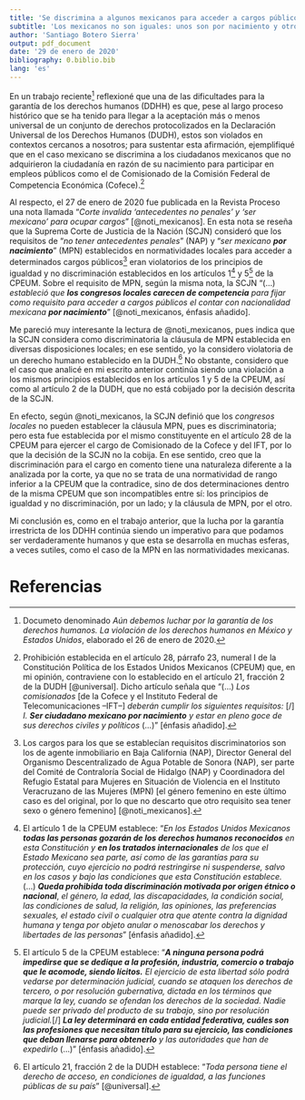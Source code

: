 ```yaml
---
title: 'Se discrimina a algunos mexicanos para acceder a cargos públicos'
subtitle: 'Los mexicanos no son iguales: unos son por nacimiento y otros no'
author: 'Santiago Botero Sierra'
output: pdf_document
date: '29 de enero de 2020'
bibliography: 0.biblio.bib
lang: 'es'
---
```


En un trabajo reciente[^Tarea1] reflexioné que una de las dificultades para la
garantía  de los derechos humanos (DDHH) es que, pese al largo proceso histórico
que se ha  tenido para llegar a la aceptación más o menos universal de un
conjunto de derechos protocolizados en la Declaración Universal de los Derechos
Humanos (DUDH), estos son violados en contextos cercanos a nosotros; para
sustentar  esta afirmación, ejemplifiqué que en el caso mexicano se discrimina a
los  ciudadanos mexicanos que no adquirieron la ciudadanía en razón de su
nacimiento para participar en empleos públicos como el de Comisionado de la
Comisión  Federal de Competencia Económica (Cofece).[^Comisionado]

Al respecto, el 27 de enero de 2020 fue publicada en la Revista Proceso una nota
llamada "*Corte invalida 'antecedentes no penales' y 'ser mexicano' para ocupar
cargos*" [@noti_mexicanos]. En esta nota se reseña que la Suprema Corte de
Justicia de la Nación (SCJN) consideró que los requisitos de "*no tener
antecedentes penales*" (NAP) y "*ser mexicano* ***por nacimiento***" (MPN)
establecidos en normatividades locales para acceder a determinados cargos
públicos[^Cargos] eran violatorios de los principios de igualdad y no
discriminación establecidos en los artículos 1[^Art1_CPEUM] y 5[^Art5_CPEUM] de
la CPEUM. Sobre el  requisito de MPN, según la misma nota, la SCJN
"(...) *estableció que* ***los congresos locales carecen de competencia***
*para fijar como requisito para acceder a cargos públicos el contar con
nacionalidad mexicana* ***por nacimiento***" [@noti_mexicanos, énfasis
añadido].

Me pareció muy interesante la lectura de @noti_mexicanos, pues indica que la
SCJN considera como discriminatoria la cláusula de MPN establecida en diversas
disposiciones locales; en ese sentido, yo la considero violatoria de un
derecho humano establecido en la DUDH.[^Art21_DUDH] No obstante, considero que
el caso que analicé en mi escrito anterior continúa siendo una violación a los
mismos principios establecidos en los artículos 1 y 5 de la CPEUM, así como al
artículo 2 de la DUDH, que no está cobijado por la decisión descrita de la SCJN.

En efecto, según @noti_mexicanos, la SCJN definió que los *congresos locales* no
pueden establecer la cláusula MPN, pues es discriminatoria; pero esta fue
establecida por el mismo constituyente en el artículo 28 de  la CPEUM para
ejercer el cargo de Comisionado de la Cofece y del IFT, por lo que la  decisión de la SCJN
no la cobija. En ese sentido, creo que la discriminación para el cargo en
comento tiene una naturaleza diferente a la analizada por la corte, ya que no se
trata de una normatividad de rango inferior a la CPEUM que la contradice, sino
de dos determinaciones dentro de la misma CPEUM que son incompatibles entre sí:
los principios de igualdad y no discriminación, por un lado; y la cláusula de
MPN, por el otro.

Mi conclusión es, como en el trabajo anterior, que la lucha por la garantía
irrestricta de los DDHH continúa siendo un imperativo para que podamos ser
verdaderamente humanos y que esta se desarrolla en muchas esferas, a veces
sutiles, como el caso de la MPN en las normatividades mexicanas.

# Referencias

[^Tarea1]: Documeto denominado *Aún debemos luchar por la garantía de los
derechos humanos. La violación de los derechos humanos en México y Estados
Unidos*, elaborado el 26 de enero de 2020.

[^Comisionado]: Prohibición establecida en el artículo 28, párrafo 23,
numeral I de la Constitución Política de los Estados Unidos Mexicanos (CPEUM)
que, en mi opinión, contraviene con lo establecido en el artículo 21, fracción
2 de la DUDH [@universal]. Dicho artículo señala que "(...) *Los 
comisionados* [de la Cofece y el Instituto Federal de Telecomunicaciones --IFT--] 
*deberán cumplir los siguientes requisitos:* [/] *I.* ***Ser ciudadano mexicano
por nacimiento*** *y estar en pleno goce de sus derechos civiles y políticos*
(...)" [énfasis añadido].

[^Cargos]: Los cargos para los que se establecían requisitos discriminatorios
son los de agente inmobiliario en Baja California (NAP), Director General del
Organismo Descentralizado de Agua Potable de Sonora (NAP), ser parte del
Comité de Contraloría Social de Hidalgo (NAP) y Coordinadora del Refugio
Estatal para Mujeres en Situación de Violencia en el Instituto Veracruzano de
las Mujeres (MPN) [el género femenino en este último caso es del original, por
lo que no descarto que otro requisito sea tener sexo o género femenino]
[@noti_mexicanos].

[^Art1_CPEUM]: El artículo 1 de la CPEUM establece: "*En los Estados Unidos
Mexicanos* ***todas las personas gozarán de los derechos humanos reconocidos***
*en esta Constitución y* ***en los tratados internacionales*** *de los que el
Estado Mexicano sea parte, así como de las garantías para su protección, cuyo
ejercicio no podrá restringirse ni suspenderse, salvo en los casos y bajo las
condiciones que esta Constitución establece.* (...) ***Queda prohibida toda
discriminación motivada por origen étnico o nacional***, *el género, la edad,
las discapacidades, la condición social, las condiciones de salud, la religión,
las opiniones, las preferencias sexuales, el estado civil o cualquier otra que
atente contra la dignidad humana y tenga por objeto anular o menoscabar los
derechos y libertades de las personas*" [énfasis añadido].

[^Art5_CPEUM]: El artículo 5 de la CPEUM establece: "***A ninguna persona podrá
impedirse que se dedique a la profesión, industria, comercio o trabajo que le
acomode, siendo lícitos.*** *El ejercicio de esta libertad sólo podrá vedarse
por determinación judicial, cuando se ataquen los derechos de tercero, o por
resolución gubernativa, dictada en los términos que marque la ley, cuando se
ofendan los derechos de la sociedad. Nadie puede ser privado del producto de su
trabajo, sino por resolución judicial.*[/] ***La ley determinará en cada entidad
federativa, cuáles son las profesiones que necesitan título para su ejercicio,
las condiciones que deban llenarse para obtenerlo*** *y las autoridades que han
de expedirlo* (...)" [énfasis añadido].

[^Art21_DUDH]: El artículo 21, fracción 2 de la DUDH establece: "*Toda persona
tiene el derecho de acceso, en condiciones de igualdad, a las funciones públicas
de su país*" [@universal].
